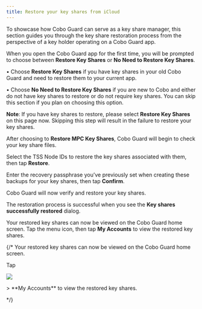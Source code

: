 ```yaml
---
title: Restore your key shares from iCloud
---
```

To showcase how Cobo Guard can serve as a key share manager, this section guides you through the key share restoration process from the perspective of a key holder operating on a Cobo Guard app.

When you open the Cobo Guard app for the first time, you will be prompted to choose between **Restore Key Shares** or **No Need to Restore Key Shares**.

• Choose **Restore Key Shares** if you have key shares in your old Cobo Guard and need to restore them to your current app.

• Choose **No Need to Restore Key Shares** if you are new to Cobo and either do not have key shares to restore or do not require key shares. You can skip this section if you plan on choosing this option.

**Note**: If you have key shares to restore, please select **Restore Key Shares** on this page now. Skipping this step will result in the failure to restore your key shares.

After choosing to **Restore MPC Key Shares**, Cobo Guard will begin to check your key share files.

Select the TSS Node IDs to restore the key shares associated with them, then tap **Restore**.

Enter the recovery passphrase you’ve previously set when creating these backups for your key shares, then tap **Confirm**.

Cobo Guard will now verify and restore your key shares.

The restoration process is successful when you see the **Key shares successfully restored** dialog.


Your restored key shares can now be viewed on the Cobo Guard home screen. Tap the menu icon, then tap **My Accounts** to view the restored key shares.


{/*
Your restored key shares can now be viewed on the Cobo Guard home screen.
 <div class="container">
    <p class="text">Tap </p>
    <img src="/images/cobo-guard/common/menu-icon.png" class="icon"> </img>
    <p class="text">> **My Accounts** to view the restored key shares.</p>
</div>
*/}